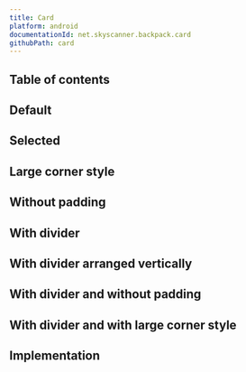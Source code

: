 ```yaml
---
title: Card
platform: android
documentationId: net.skyscanner.backpack.card
githubPath: card
---
```




## Table of contents

## Default

<AndroidComponentScreenshots
  lightMode={screenshotDefault}
  darkMode={screenshotDefaultDm}
  altText="Default card" />

## Selected

<AndroidComponentScreenshots
  lightMode={screenshotSelected}
  darkMode={screenshotSelectedDm}
  altText="Selected card" />

## Large corner style

<AndroidComponentScreenshots
  lightMode={screenshotCornerStyleLarge}
  darkMode={screenshotCornerStyleLargeDm}
  altText="Card with large corner style" />

## Without padding

<AndroidComponentScreenshots
  lightMode={screenshotWithoutPadding}
  darkMode={screenshotWithoutPaddingDm}
  altText="Card without padding" />

## With divider

<AndroidComponentScreenshots
  lightMode={screenshotWithDivider}
  darkMode={screenshotWithDividerDm}
  altText="Card with divider" />

## With divider arranged vertically

<AndroidComponentScreenshots
  lightMode={screenshotWithDividerArrangedVertically}
  darkMode={screenshotWithDividerArrangedVerticallyDm}
  altText="Card with divider arranged vertically" />

## With divider and without padding

<AndroidComponentScreenshots
  lightMode={screenshotWithDividerWithoutPadding}
  darkMode={screenshotWithDividerWithoutPaddingDm}
  altText="Card with divider and without padding" />

## With divider and with large corner style

<AndroidComponentScreenshots
  lightMode={screenshotWithDividerCornerStyleLarge}
  darkMode={screenshotWithDividerCornerStyleLargeDm}
  altText="Card with divider and large corner style" />

## Implementation

<Readme file={readme} />
